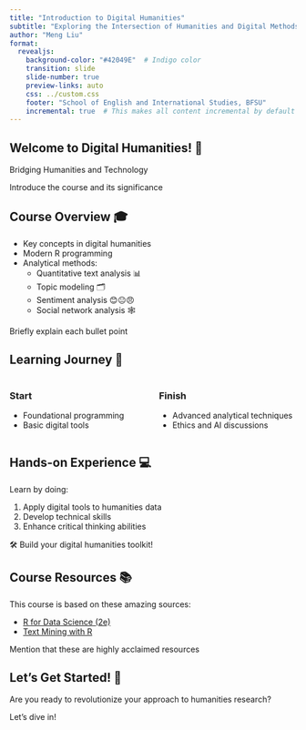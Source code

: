 ```yaml
---
title: "Introduction to Digital Humanities"
subtitle: "Exploring the Intersection of Humanities and Digital Methods"
author: "Meng Liu"
format:
  revealjs:
    background-color: "#42049E"  # Indigo color
    transition: slide
    slide-number: true
    preview-links: auto
    css: ../custom.css
    footer: "School of English and International Studies, BFSU"
    incremental: true  # This makes all content incremental by default
---
```


## Welcome to Digital Humanities! 🌟

::: {.r-fit-text}
Bridging Humanities and Technology
:::

::: {.notes}
Introduce the course and its significance
:::

## Course Overview 🎓

::: {.incremental}
- Key concepts in digital humanities
- Modern R programming
- Analytical methods:
  - Quantitative text analysis 📊
  - Topic modeling 🗂️
  - Sentiment analysis 😊😐😠
  - Social network analysis 🕸️
:::

::: {.notes}
Briefly explain each bullet point
:::

## Learning Journey 🚀

:::: {.columns}
::: {.column width="50%"}
### Start
::: {.incremental}
- Foundational programming
- Basic digital tools
:::
:::
::: {.column width="50%"}
### Finish
::: {.incremental}
- Advanced analytical techniques
- Ethics and AI discussions
:::
:::
::::

## Hands-on Experience 💻

Learn by doing:

::: {.incremental}
1. Apply digital tools to humanities data
2. Develop technical skills
3. Enhance critical thinking abilities
:::

::: {.fragment .fade-up}
🛠️ Build your digital humanities toolkit!
:::

## Course Resources 📚

This course is based on these amazing sources:

::: {.incremental}
- [R for Data Science (2e)](https://r4ds.hadley.nz/)
- [Text Mining with R](https://www.tidytextmining.com/)
:::

::: {.notes}
Mention that these are highly acclaimed resources
:::

## Let's Get Started! 🎉

::: {.r-fit-text}
Are you ready to revolutionize your approach to humanities research?
:::

::: {.fragment .fade-in}
[Let's dive in!]{.highlight-text}
:::

